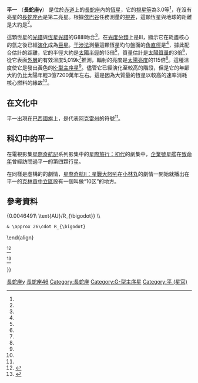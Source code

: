 {{Starbox begin
 | name =平一 (長蛇座γ)}}
{{Starbox image
 | image = 
     <div style="position: relative">[[File:Hydra_IAU.svg|250px]]
     <div style="position: absolute; left: 25.0%; top: 53.8%;">[[File:Cercle_rouge_100%.svg|12px]]</div>
     </div>
 | caption=平一在長蛇座中一的位置 (以圓圈標示)
}}
{{Starbox observe
 | epoch    = [[J2000.0|J2000.0]]
 | constell = [[長蛇座|長蛇座]]
 | 星官=[[:Category:平_(星官)|平]] ([[角宿|角宿]])
 | ra = {{RA|13|18|55.29719}}<ref name=aaa474_2_653/>
 | dec = {{DEC|-23|10|17.4514}}<ref name=aaa474_2_653/>
 | appmag_v = +2.993<ref name=sps1966/>
}}
{{Starbox character
 | class    = G8 III<ref name=pasj60_4_781/>
 | b-v      = +0.920<ref name=sps1966/>
 | u-b      = +0.645<ref name=sps1966/>
 | variable = 
}}
{{Starbox astrometry
 | radial_v = –5.4<ref name=scfs/>
 | prop_mo_ra  = +68.99<ref name=aaa474_2_653/>
 | prop_mo_dec = –41.85<ref name=aaa474_2_653/>
 | parallax = 24.37
 | p_error  = 0.15
 | parallax_footnote = <ref name=aaa474_2_653/>
 | absmag_v = –0.15<ref name=pasj60_4_781/>
}}
{{Starbox detail
 | mass     = 2.94<ref name=pasj60_4_781/>
 | radius   = 13<ref name=lang2006/>
 | gravity  = 3.02<ref name=mnras374_2_664/>
 | metal_fe = –0.06<ref name=mnras374_2_664/>
 | age_myr  = 372<ref name=pasj60_4_781/>
 | luminosity  = 115<ref name=pasj60_4_781/>
 | temperature = 5,087<ref name=mnras374_2_664/>
 | rotational_velocity = 8<ref name=coapa239_1/>
}}
{{Starbox catalog
 | names = 46 Hydrae, [[Bonner_Durchmusterung|BD]]–22 3554, FK5 495, [[Henry_Draper_catalogue|HD]] 115659, [[Hipparcos_catalogue|HIP]] 64962, [[Harvard_Revised_catalogue|HR]] 5020, [[New_Catalogue_of_Suspected_Variable_Stars|NSV]] 6180, [[Smithsonian_Astrophysical_Observatory_Star_Catalog|SAO]] 181543.<ref name=SIMBAD/>
}}
{{Starbox end}}
'''平一''' （'''長蛇座γ'''） 是位於[[天球赤道|赤道]]上的[[長蛇座|長蛇座]]內的[[恆星|恆星]]，它的[[視星等|視星等]]為3.0等<ref name=sps1966/>，在沒有亮星的[[長蛇座恆星列表|長蛇座內]]是第二亮星。根據[[依巴谷|依巴谷]]任務測量的[[視差|視差]]，這顆恆星與地球的距離是大約是{{Convert|133.8|ly|pc|abbr=off|lk=on}}<ref name=aaa474_2_653/>。

這顆恆星的[[光譜|光譜]]與[[恆星光譜|恆星光譜]]的G8III吻合<ref name=pasj60_4_781/>，在[[恆星光譜|光度分類]]上是III，顯示它在耗盡核心的氫之後已經[[恆星演化|演化]]成為[[巨星|巨星]]。[[干涉法|干涉法]]測量這顆恆星均勻盤面的[[角直徑|角直徑]]是{{nowrap|2.96 ± 0.15 [[角分|mas]]}}<ref name=aaa431_773/>，據此配合估計的距離，它的半徑大約是[[太陽半徑|太陽半徑]]的13倍<ref name=lang2006/>，質量估計是[[太陽質量|太陽質量]]的3倍<ref name=pasj60_4_781/>，從它表面[[恆星大氣層|外層]]的有效溫度5,019k<ref name=pasj60_4_781/>推測，輻射的亮度是[[太陽亮度|太陽亮度]]的115倍<ref name=pasj60_4_781/>。這種溫度使它是發出黃色的[[恆星光譜|K-型主序星]]<ref name=csiro/>。儘管它已經演化至較高的階段，但是它的年齡大約仍比太陽年輕3億7200萬年左右。這是因為大質量的恆星以較高的速率消耗核心燃料的緣故<ref name=pasj60_4_781/>。

== 在文化中 ==
平一出現在[[巴西國旗|巴西國旗]]上，是代表[[阿克雷州|阿克雷州]]的符號<ref name=flag/>。

== 科幻中的平一 ==
在電視影集[[星際奇航記|星際奇航記]]系列影集中的[[星際爭霸戰|星際旅行：初代]]的劇集中，[[企業號星艦|企業號星艦]]在[[致命年|致命年]]曾經訪問過平一的第四顆行星。

在同樣是虛構的的劇情，[[星际旅行II：可汗怒吼|星際奇航II：星戰大怒吼]]在[[小林丸|小林丸]]的劇情一開始就播出在平一的[[克林貢中立區|克林貢中立區]]設有一個叫做“10区”的地方。

== 參考資料 ==
{{reflist|refs=

<ref name=aaa474_2_653>{{citation | first=F. | last=van Leeuwen | title=Validation of the new Hipparcos reduction | journal=Astronomy and Astrophysics | volume=474 | issue=2 | pages=653–664 | bibcode=2007A&A...474..653V | doi=10.1051/0004-6361:20078357 |arxiv = 0708.1752 |date=November 2007}}</ref>

<ref name=pasj60_4_781>{{citation | last1=Takeda | first1=Yoichi | last2=Sato | first2=Bun'ei | last3=Murata | first3=Daisuke | title=Stellar Parameters and Elemental Abundances of Late-G Giants | journal=Publications of the Astronomical Society of Japan | volume=60 | issue=4 | pages=781–802 | bibcode=2008PASJ...60..781T |arxiv = 0805.2434 |date=August 2008}}</ref>

<ref name=mnras374_2_664>{{citation | display-authors=1 | last1=Cenarro | first1=A. J. | last2=Peletier | first2=R. F. | last3=Sánchez-Blázquez | first3=P. | last4=Selam | first4=S. O. | last5=Toloba | first5=E. | last6=Cardiel | first6=N. | last7=Falcón-Barroso | first7=J. | first8=Gorgas | last8=J. | last9=Jiménez-Vicente | first9=J. | title=Medium-resolution Isaac Newton Telescope library of empirical spectra - II. The stellar atmospheric parameters | journal=Monthly Notices of the Royal Astronomical Society | volume=374 | issue=2 | pages=664–690 | doi=10.1111/j.1365-2966.2006.11196.x | bibcode=2007MNRAS.374..664C |arxiv = astro-ph/0611618 |date=January 2007}}</ref>

<ref name=scfs>{{citation | display-authors=1 | title=Sixth Catalogue of Fundamental Stars (FK6). Part I. Basic fundamental stars with direct solutions | last1=Wielen | first1=R. | last2=Schwan | first2=H. | last3=Dettbarn | first3=C. | last4=Lenhardt | first4=H. | last5=Jahreiß | first5=H. | last6=Jährling | first6=R. | publisher=Astronomisches Rechen-Institut Heidelberg | issue=35 | year=1999 | bibcode=1999VeARI..35....1W }}</ref>

<ref name=coapa239_1>{{citation | last1=Bernacca | first1=P. L. | last2=Perinotto | first2=M. | title=A catalogue of stellar rotational velocities | journal=Contributi Osservatorio Astronomico di Padova in Asiago | volume=239 | issue=1 | year=1970 | bibcode=1970CoAsi.239....1B }}</ref>

<ref name=sps1966>{{citation | display-authors=1 | last1=Gutierrez-Moreno | first1=Adelina | last2=Moreno | first2=H. | last3=Stock | first3=J. | last4=Torres | first4=C. | last5=Wroblewski | first5=H. | title=A System of photometric standards | publisher=Publicaciones Universidad de Chile, Department de Astronomy | volume=1 | pages=1–17 | year=1966 | bibcode=1966PDAUC...1....1G }}</ref>

<ref name=csiro>{{citation | title=The Colour of Stars | date=December 21, 2004 | work=Australia Telescope, Outreach and Education | publisher=Commonwealth Scientific and Industrial Research Organisation | url=http://outreach.atnf.csiro.au/education/senior/astrophysics/photometry_colour.html | accessdate=2012-01-16 | archive-url=https://www.webcitation.org/6630AbtJZ?url=http://outreach.atnf.csiro.au/education/senior/astrophysics/photometry_colour.html | archive-date=2012-03-10 | dead-url=yes }}</ref>

<ref name=aaa431_773>{{citation | last1=Richichi | first1=A. | last2=Percheron | first2=I. | last3=Khristoforova | first3=M. | title=CHARM2: An updated Catalog of High Angular Resolution Measurements | journal=Astronomy and Astrophysics | volume=431 | pages=773–777 | doi=10.1051/0004-6361:20042039 | bibcode=2005A&A...431..773R |date=February 2005}}</ref>

<ref name=lang2006>{{citation | first1=Kenneth R. | last1=Lang | title=Astrophysical formulae | volume=1 | series=Astronomy and astrophysics library | edition=3 | publisher=Birkhäuser | year=2006 | isbn=3-540-29692-1 | url=http://books.google.com/books?id=OvTjLcQ4MCQC&pg=PA41 | accessdate=2012-11-19 | archive-date=2013-06-22 | archive-url=https://web.archive.org/web/20130622142724/http://books.google.com/books?id=OvTjLcQ4MCQC&pg=PA41 | dead-url=no }}. The radius (R<sub>*</sub>) is given by:
:<math>\begin{align} 2\cdot R_*
 & = \frac{(10^{-3}\cdot 41.0\cdot 2.96)\ \text{AU}}{0.0046491\ \text{AU}/R_{\bigodot}} \\
 & \approx 26\cdot R_{\bigodot}
\end{align}</math></ref>

<ref name=SIMBAD>{{citation | title=gam Hya -- Variable Star | work=SIMBAD Astronomical Object Database | publisher=Centre de Données astronomiques de Strasbourg | url=http://simbad.u-strasbg.fr/simbad/sim-id?Ident=Gamma+Hydrae | accessdate=2012-02-23 | archive-date=2017-11-09 | archive-url=https://web.archive.org/web/20171109081030/http://simbad.u-strasbg.fr/simbad/sim-id?Ident=Gamma+Hydrae | dead-url=no }}</ref>

<ref name=flag>{{citation | title=Astronomy of the Brazilian Flag | url=http://www.fotw.net/flags/br_astro.html | publisher=FOTW Flags Of The World website | deadurl=yes | archiveurl=https://web.archive.org/web/20090628101130/http://www.fotw.net/flags/br_astro.html | archivedate=2009-06-28 }}</ref>

}}

{{Stars of Hydra}}
{{星官|平|2|4}}

[[Category:拜耳天體|長蛇座γ]]
[[Category:佛氏天體|長蛇座46]]
[[Category:長蛇座|Category:長蛇座]]
[[Category:G-型主序星|Category:G-型主序星]]
[[Category:平_(星官)|Category:平 (星官)]]